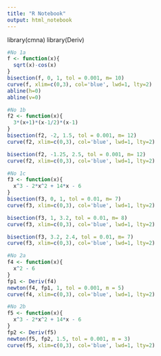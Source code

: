 ```yaml
---
title: "R Notebook"
output: html_notebook
---
```


library(cmna)
library(Deriv)

```r
#No 1a
f <- function(x){
  sqrt(x)-cos(x)
}
bisection(f, 0, 1, tol = 0.001, m= 10)
curve(f, xlim=c(0,3), col='blue', lwd=1, lty=2)
abline(h=0)
abline(v=0)
```

```r
#No 1b
f2 <- function(x){
  3*(x+1)*(x-1/2)*(x-1)
}
bisection(f2, -2, 1.5, tol = 0.001, m= 12)
curve(f2, xlim=c(0,3), col='blue', lwd=1, lty=2)

bisection(f2, -1.25, 2.5, tol = 0.001, m= 12)
curve(f2, xlim=c(0,3), col='blue', lwd=1, lty=2)
```

```r
#No 1c
f3 <- function(x){
  x^3 - 2*x^2 + 14*x - 6
}
bisection(f3, 0, 1, tol = 0.01, m= 7)
curve(f3, xlim=c(0,3), col='blue', lwd=1, lty=2)

bisection(f3, 1, 3.2, tol = 0.01, m= 8)
curve(f3, xlim=c(0,3), col='blue', lwd=1, lty=2)

bisection(f3, 3.2, 2.4, tol = 0.01, m= 7)
curve(f3, xlim=c(0,3), col='blue', lwd=1, lty=2)
```

```r
#No 2a
f4 <- function(x){
  x^2 - 6 
}
fp1 <- Deriv(f4)
newton(f4, fp1, 1, tol = 0.001, m = 5)
curve(f4, xlim=c(0,3), col='blue', lwd=1, lty=2)
```

```r
#No 2b
f5 <- function(x){
  x^3 - 2*x^2 + 14*x - 6
}
fp2 <- Deriv(f5)
newton(f5, fp2, 1.5, tol = 0.001, m = 3)
curve(f5, xlim=c(0,3), col='blue', lwd=1, lty=2)
```

